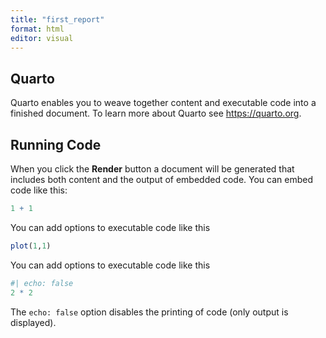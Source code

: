 ```yaml
---
title: "first_report"
format: html
editor: visual
---
```


## Quarto

Quarto enables you to weave together content and executable code into a finished document. To learn more about Quarto see <https://quarto.org>.

## Running Code

When you click the **Render** button a document will be generated that includes both content and the output of embedded code. You can embed code like this:

```r
1 + 1
```

You can add options to executable code like this


```r
plot(1,1)
```

You can add options to executable code like this


```r
#| echo: false
2 * 2
```

The `echo: false` option disables the printing of code (only output is displayed).
